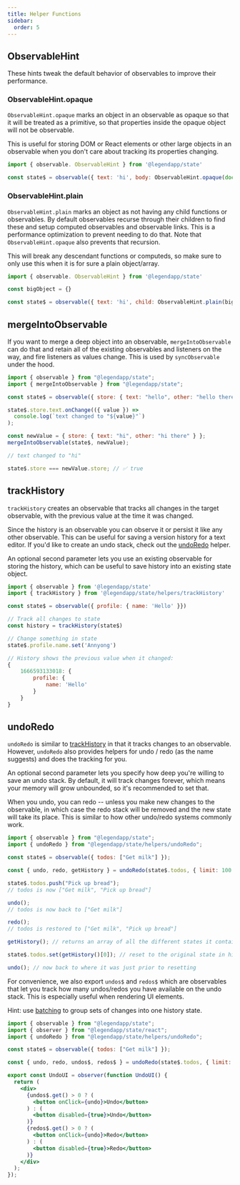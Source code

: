```yaml
---
title: Helper Functions
sidebar:
  order: 5
---
```


## ObservableHint

These hints tweak the default behavior of observables to improve their performance.

### ObservableHint.opaque

`ObservableHint.opaque` marks an object in an observable as opaque so that it will be treated as a primitive, so that properties inside the opaque object will not be observable.

This is useful for storing DOM or React elements or other large objects in an observable when you don't care about tracking its properties changing.

```js
import { observable. ObservableHint } from '@legendapp/state'

const state$ = observable({ text: 'hi', body: ObservableHint.opaque(document.body) })
```

### ObservableHint.plain

`ObservableHint.plain` marks an object as not having any child functions or observables. By default observables recurse through their children to find these and setup computed observables and observable links. This is a performance optimization to prevent needing to do that. Note that `ObservableHint.opaque` also prevents that recursion.

This will break any descendant functions or computeds, so make sure to only use this when it is for sure a plain object/array.

```js
import { observable. ObservableHint } from '@legendapp/state'

const bigObject = {}

const state$ = observable({ text: 'hi', child: ObservableHint.plain(bigObject) })
```

## mergeIntoObservable

If you want to merge a deep object into an observable, `mergeIntoObservable` can do that and retain all of the existing observables and listeners on the way, and fire listeners as values change. This is used by `syncObservable` under the hood.

```js
import { observable } from "@legendapp/state";
import { mergeIntoObservable } from "@legendapp/state";

const state$ = observable({ store: { text: "hello", other: "hello there" } });

state$.store.text.onChange(({ value }) =>
  console.log(`text changed to "${value}"`)
);

const newValue = { store: { text: "hi", other: "hi there" } };
mergeIntoObservable(state$, newValue);

// text changed to "hi"

state$.store === newValue.store; // ✅ true
```

## trackHistory

`trackHistory` creates an observable that tracks all changes in the target observable, with the previous value at the time it was changed.

Since the history is an observable you can observe it or persist it like any other observable. This can be useful for saving a version history for a text editor. If you'd like to create an undo stack, check out the [undoRedo](#undoredo) helper.

An optional second parameter lets you use an existing observable for storing the history, which can be useful to save history into an existing state object.

```js
import { observable } from '@legendapp/state'
import { trackHistory } from '@legendapp/state/helpers/trackHistory'

const state$ = observable({ profile: { name: 'Hello' }})

// Track all changes to state
const history = trackHistory(state$)

// Change something in state
state$.profile.name.set('Annyong')

// History shows the previous value when it changed:
{
    1666593133018: {
        profile: {
            name: 'Hello'
        }
    }
}
```

## undoRedo

`undoRedo` is similar to [trackHistory](#trackHistory) in that it tracks changes to an observable. However,
`undoRedo` also provides helpers for undo / redo (as the name suggests) and does the tracking for you.

An optional second parameter lets you specify how deep you're willing to save an undo stack. By default, it
will track changes forever, which means your memory will grow unbounded, so it's recommended to set that.

When you undo, you can redo -- unless you make new changes to the observable, in which case the redo stack
will be removed and the new state will take its place. This is similar to how other undo/redo systems commonly work.

```js
import { observable } from "@legendapp/state";
import { undoRedo } from "@legendapp/state/helpers/undoRedo";

const state$ = observable({ todos: ["Get milk"] });

const { undo, redo, getHistory } = undoRedo(state$.todos, { limit: 100 });

state$.todos.push("Pick up bread");
// todos is now ["Get milk", "Pick up bread"]

undo();
// todos is now back to ["Get milk"]

redo();
// todos is restored to ["Get milk", "Pick up bread"]

getHistory(); // returns an array of all the different states it contains

state$.todos.set(getHistory()[0]); // reset to the original state in history

undo(); // now back to where it was just prior to resetting
```

For convenience, we also export `undos$` and `redos$` which are observables that let
you track how many undos/redos you have available on the undo stack. This is especially
useful when rendering UI elements.

Hint: use [batching](../../usage/reactivity/#batching) to group sets of changes into one history state.

```jsx
import { observable } from "@legendapp/state";
import { observer } from "@legendapp/state/react";
import { undoRedo } from "@legendapp/state/helpers/undoRedo";

const state$ = observable({ todos: ["Get milk"] });

const { undo, redo, undos$, redos$ } = undoRedo(state$.todos, { limit: 100 });

export const UndoUI = observer(function UndoUI() {
  return (
    <div>
      {undos$.get() > 0 ? (
        <button onClick={undo}>Undo</button>
      ) : (
        <button disabled={true}>Undo</button>
      )}
      {redos$.get() > 0 ? (
        <button onClick={undo}>Redo</button>
      ) : (
        <button disabled={true}>Redo</button>
      )}
    </div>
  );
});
```
